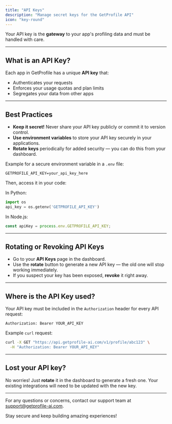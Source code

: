```yaml
---
title: "API Keys"
description: "Manage secret keys for the GetProfile API"
icon: "key-round"
---
```


Your API key is the **gateway** to your app's profiling data and must be handled with care.

---

## What is an API Key?

Each app in GetProfile has a unique **API key** that:

- Authenticates your requests
- Enforces your usage quotas and plan limits
- Segregates your data from other apps

---

## Best Practices

- **Keep it secret!** Never share your API key publicly or commit it to version control.
- **Use environment variables** to store your API key securely in your applications.
- **Rotate keys** periodically for added security — you can do this from your dashboard.

Example for a secure environment variable in a `.env` file:

```plaintext
GETPROFILE_API_KEY=your_api_key_here
```

Then, access it in your code:

In Python:

```python
import os
api_key = os.getenv('GETPROFILE_API_KEY')
```

In Node.js:

```js
const apiKey = process.env.GETPROFILE_API_KEY;
```

---

## Rotating or Revoking API Keys

- Go to your **API Keys** page in the dashboard.
- Use the **rotate** button to generate a new API key — the old one will stop working immediately.
- If you suspect your key has been exposed, **revoke** it right away.

---

## Where is the API Key used?

Your API key must be included in the `Authorization` header for every API request:

```http
Authorization: Bearer YOUR_API_KEY
```

Example `curl` request:

```bash
curl -X GET "https://api.getprofile-ai.com/v1/profile/abc123" \
  -H "Authorization: Bearer YOUR_API_KEY"
```

---

## Lost your API key?

No worries! Just **rotate** it in the dashboard to generate a fresh one. Your existing integrations will need to be updated with the new key.

---

For any questions or concerns, contact our support team at [support@getprofile-ai.com](mailto:support@getprofile-ai.com).

Stay secure and keep building amazing experiences!
